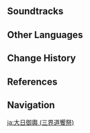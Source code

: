 {{About|the event-excusive location|the permanent location|Dainichi Mikoshi}}
{{Location Infobox
|title        = Dainichi Mikoshi
|image        = TRGO Dainichi Mikoshi.png
|type         = Point of Interest
|map          = Three Realms Gateway Offering (Area)
|event        = Three Realms Gateway Offering
|region       = Inazuma
|area         = Three Realms Gateway Offering (Area)
}}
{{Location Intro|The '''Dainichi Mikochi'''|description={{If Self|Dainichi Mikoshi (Three Realms Gateway Offering)|It|The Dainichi Mikoshi}} acts as the event map's main hub.<!--

--><p>At the start of the event, it is the only area free from [[The Encroaching Dark]]'s influence.</p>}}

==Soundtracks==
{{Soundtracks by Category Table|type=location}}

==Other Languages==
{{Other Languages|Dainichi Mikoshi}}

==Change History==
{{Change History|2.5}}

==References==
{{Reflist}}

==Navigation==
{{PoI Navbox|Time-Limited}}

[[ja:大日御輿 (三界道饗祭)]]